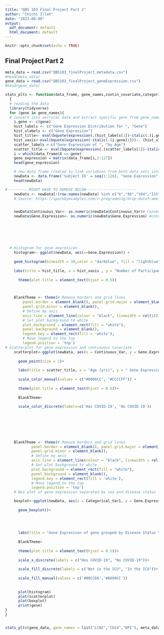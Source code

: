 ```yaml
---
title: "QBS 103 Final Project Part 2"
author: "Chichi Illoh"
date: "2023-08-08"
output:
  pdf_document: default
  html_document: default
---
```


```r
knitr::opts_chunk$set(echo = TRUE)
```

## Final Project Part 2


```r
meta_data = read.csv("QBS103_finalProject_metadata.csv")
#head(meta_data)
gene_data = read.csv("QBS103_finalProject_geneExpression.csv")
#head(gene_data)

```


```r
stats_plts <- function(data_frame, gene_names,contin_covariate,categorical_var1,categorical_var2)
  {
  # reading the data
  library(tidyverse)
  for (gene in gene_names){
  # convert into vertical data and extract specific gene from gene_names list
    i.gene <- c(gene)
    hist_labels <- c("Gene Expression Distribution for ", "Gene")
    hist_xlabels <- c("Gene Expression")
    hist_title<- eval(bquote(expression(.(hist_labels[1])~italic(.(i.gene[1]))~. (hist_labels[2]))))
    hist_xaxis<-eval(bquote(expression(~italic(.(i.gene[1]))~. (hist_xlabels[1]))))
    scatter_labels <-c("Gene Expression of ", "by Age")
    scatter_title <- eval(bquote(expression(.(scatter_labels[1])~italic(.(i.gene[1]))~. (scatter_labels[2]))))
    i = which(data_frame$X == gene)
    gene_expression = matrix(data_frame[i,2:127]) 
    head(gene_expression)

    # new data frame created to link variables from both data sets into one
    newData <- data.frame('Subject ID' = seq(1:126), "Gene.Expression" = gene_expression,'Continuous_Var' = contin_covariate, 'Categorical_Var1' = categorical_var1, 'Categorical_Var2' = categorical_var2)
    head(newData)

#----------MIGHT HAVE TO REMOVE BELOW-----------------------
    newData <- newData[!(row.names(newData) %in% c("6","86","104","115")),] # filter out data that do     not have exact age and filter out data where sex is unknown
    # Source: https://sparkbyexamples.com/r-programming/drop-dataframe-rows-in-r/?expand_article=1


    newData$Continuous_Var<- as.numeric(newData$Continuous_Var)# Convert age variable to numeric
    newData$Gene.Expression<- as.numeric(newData$Gene.Expression) #convert gene expression variable      to numeric
  
  
  
  
  
  
  # Histogram for gene expression
    histogram<- ggplot(newData, aes(x=Gene.Expression)) +
  
    geom_histogram(binwidth = 39,color = "darkblue", fill = "lightblue")+
  
    labs(title = hist_title, x = hist_xaxis , y = "Number of Participants")+
      
      theme(plot.title = element_text(hjust = 0.5))
  


    BlankTheme <- theme(# Remove borders and grid lines
        panel.border = element_blank(), panel.grid.major = element_blank(),
        panel.grid.minor = element_blank(), 
        # Define my axis
        axis.line = element_line(colour = "black", linewidth = rel(1)),
        # Set plot background to white
        plot.background = element_rect(fill = "white"),
        panel.background = element_blank(),
        legend.key = element_rect(fill = 'white'),
        # Move legend to the top
        legend.position = 'top')
# Scatterplot for gene expression and continuous covariate
    scatterplot<-ggplot(newData, aes(x = Continuous_Var, y = Gene.Expression, color = Categorical_Var1))+
  
      geom_point(size = 2)+
      
      labs(title = scatter_title, x = "Age (yrs)", y = " Gene Expression (AU)", color = "Disease Status")+
  
      scale_color_manual(values = c("#0066CC", "#CCCCFF")) +
  
      theme(plot.title = element_text(hjust = 0.5))+
      
      BlankTheme+
      
      scale_color_discrete(labels=c('Has COVID-19', 'No COVID-19'))
      
      
    
    



    BlankTheme <- theme(# Remove borders and grid lines
            panel.border = element_blank(), panel.grid.major = element_blank(),
            panel.grid.minor = element_blank(), 
            # Define my axis
            axis.line = element_line(colour = "black", linewidth = rel(1)),
            # Set plot background to white
            plot.background = element_rect(fill = "white"),
            panel.background = element_blank(),
            legend.key = element_rect(fill = 'white'), 
            # Move legend to the top
            legend.position = 'top')
    # Box plot of gene expression separated by sex and disease status

    boxplot<-ggplot(newData, aes(x = Categorical_Var1, y = Gene.Expression, fill = Categorical_Var2))+
  
      geom_boxplot()+ 
  
      
  
  
      labs(title = "Gene Expression of gene grouped by Disease Status \n and categorized by ICU Status", x = "Disease Status", y = " Gene Expression (AU)", fill = "ICU Status")+
  
      BlankTheme+
      
      theme(plot.title = element_text(hjust = 0.5))+
      
      scale_x_discrete(labels = c("Has COVID-19", "No COVID-19"))+
      
      scale_fill_discrete(labels = c("Not in the ICU", "In the ICU"))+
      
      scale_fill_manual(values = c('#00CC66','#6699CC')) 
    
    
      plot(histogram)
      plot(scatterplot)
      plot(boxplot)
      print(gene)
}
}


stats_plts(gene_data, gene_names = list("LCN2","CD24","BPI"), meta_data$age, meta_data$disease_status,meta_data$icu_status)

```
